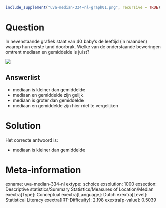 ```r
include_supplement("uva-median-334-nl-graph01.png", recursive = TRUE)
```

Question
========

In nevenstaande grafiek staat van 40 baby's de leeftijd (in maanden)
waarop hun eerste tand doorbrak. Welke van de onderstaande beweringen
omtrent mediaan en gemiddelde is juist?

![](uva-median-334-nl-graph01.png)

Answerlist
----------

* mediaan is kleiner dan gemiddelde
* mediaan en gemiddelde zijn gelijk
* mediaan is groter dan gemiddelde
* mediaan en gemiddelde zijn hier niet te vergelijken

Solution
========

Het correcte antwoord is: 

* mediaan is kleiner dan gemiddelde

Meta-information
================
exname: uva-median-334-nl
extype: schoice
exsolution: 1000
exsection: Descriptive statistics/Summary Statistics/Measures of Location/Median
exextra[Type]: Conceptual
exextra[Language]: Dutch
exextra[Level]: Statistical Literacy
exextra[IRT-Difficulty]: 2.198
exextra[p-value]: 0.5039
